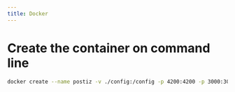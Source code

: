 ```yaml
---
title: Docker
---
```



<EarlyDoc />

<DockerDatabase />


# Create the container on command line

```bash
docker create --name postiz -v ./config:/config -p 4200:4200 -p 3000:3000 ghcr.io/postiz/postiz:latest
```

<DockerEnvvarApps />
